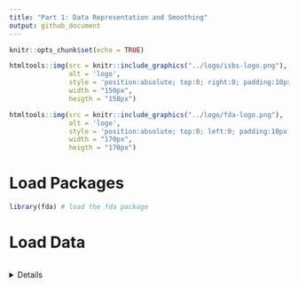 ```yaml
---
title: "Part 1: Data Representation and Smoothing"
output: github_document
---
```


```r
knitr::opts_chunk$set(echo = TRUE)
```

```r
htmltools::img(src = knitr::include_graphics("../logo/isbs-logo.png"), 
               alt = 'logo', 
               style = 'position:absolute; top:0; right:0; padding:10px;',
               width = "150px",
               heigth = "150px")
```

```r
htmltools::img(src = knitr::include_graphics("../logo/fda-logo.png"), 
               alt = 'logo', 
               style = 'position:absolute; top:0; left:0; padding:10px;',
               width = "170px",
               heigth = "170px")
```

# Load Packages

```r
library(fda) # load the fda package
```

# Load Data

```r

```

<details> **Solution**

* Bullet point


```r
# code
x <- 1
```
</details>
